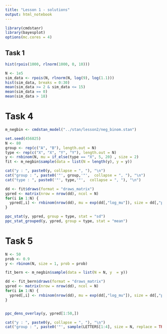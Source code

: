```yaml
---
title: "Lesson 1 - solutions"
output: html_notebook
---
```


```r
library(cmdstanr)
library(bayesplot)
options(mc.cores = 4)
```


## Task 1

```r
hist(rpois(1000, rlnorm(1000, 0, 10)))
```


```r
N <- 1e5
sim_data <- rpois(N, rlnorm(N, log(9), log(1.1)))
hist(sim_data, breaks = 0:30)
mean(sim_data >= 2 & sim_data <= 15)
mean(sim_data == 0)
mean(sim_data > 18)
```

# Task 4

```r
m_negbin <- cmdstan_model("../stan/lesson2/neg_binom.stan")
```

```r
set.seed(456825)
N <- 80
group <- rep(c("A", "B"), length.out = N)
type <- rep(c("X", "X", "Y", "Y"), length.out = N)
y <- rnbinom(N, mu = if_else(type == "X", 5, 20) , size = 2)
fit <- m_negbin$sample(data = list(N = length(y), y = y))

```

```r
cat("y : ", paste0(y, collapse = ", "), "\n")
cat("group : ", paste0('"', group,'"',  collapse = ", "), "\n")
cat("type : ", paste0('"', type,'"',  collapse = ", "), "\n")
```


```r
dd <- fit$draws(format = "draws_matrix")
ypred <- matrix(nrow = nrow(dd), ncol = N)
for(i in 1:N) {
  ypred[,i] <- rnbinom(nrow(dd), mu = exp(dd[,"log_mu"]), size = dd[,"phi"])  
}

ppc_stat(y, ypred, group = type, stat = "sd")
ppc_stat_grouped(y, ypred, group = type, stat = "mean")

```



# Task 5

```r
N <- 50
prob <- 0.9
y <- rbinom(N, size = 1, prob = prob)

fit_bern <- m_negbin$sample(data = list(N = N, y  = y))
```

```r
dd <- fit_bern$draws(format = "draws_matrix")
ypred <- matrix(nrow = nrow(dd), ncol = N)
for(i in 1:N) {
  ypred[,i] <- rnbinom(nrow(dd), mu = exp(dd[,"log_mu"]), size = dd[,"phi"])  
}


ppc_dens_overlay(y, ypred[1:50,])
```

```r
cat("y : ", paste0(y, collapse = ", "), "\n")
cat("group : ", paste0('"', sample(LETTERS[1:4], size = N, replace = TRUE),'"',  collapse = ", "), "\n")
```

